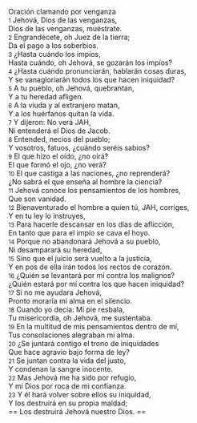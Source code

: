Oración clamando por venganza<br>
{{anchor|1}} <small>1</small> Jehová, Dios de las venganzas,<br>
Dios de las venganzas, muéstrate.<br>
{{anchor|2}} <small>2</small> Engrandécete, oh Juez de la tierra;<br>
Da el pago a los soberbios.<br>
{{anchor|3}} <small>3</small> ¿Hasta cuándo los impíos,<br>
Hasta cuándo, oh Jehová, se gozarán los impíos?<br>
{{anchor|4}} <small>4</small> ¿Hasta cuándo pronunciarán, hablarán cosas duras,<br>
Y se vanagloriarán todos los que hacen iniquidad?<br>
{{anchor|5}} <small>5</small> A tu pueblo, oh Jehová, quebrantan,<br>
Y a tu heredad afligen.<br>
{{anchor|6}} <small>6</small> A la viuda y al extranjero matan,<br>
Y a los huérfanos quitan la vida.<br>
{{anchor|7}} <small>7</small> Y dijeron: No verá JAH,<br>
Ni entenderá el Dios de Jacob.<br>
{{anchor|8}} <small>8</small> Entended, necios del pueblo;<br>
Y vosotros, fatuos, ¿cuándo seréis sabios?<br>
{{anchor|9}} <small>9</small> El que hizo el oído, ¿no oirá?<br>
El que formó el ojo, ¿no verá?<br>
{{anchor|10}} <small>10</small> El que castiga a las naciones, ¿no reprenderá?<br>
¿No sabrá el que enseña al hombre la ciencia?<br>
{{anchor|11}} <small>11</small> Jehová conoce los pensamientos de los hombres,<br>
Que son vanidad.<br>
{{anchor|12}} <small>12</small> Bienaventurado el hombre a quien tú, JAH, corriges,<br>
Y en tu ley lo instruyes,<br>
{{anchor|13}} <small>13</small> Para hacerle descansar en los días de aflicción,<br>
En tanto que para el impío se cava el hoyo.<br>
{{anchor|14}} <small>14</small> Porque no abandonará Jehová a su pueblo,<br>
Ni desamparará su heredad,<br>
{{anchor|15}} <small>15</small> Sino que el juicio será vuelto a la justicia,<br>
Y en pos de ella irán todos los rectos de corazón.<br>
{{anchor|16}} <small>16</small> ¿Quién se levantará por mí contra los malignos?<br>
¿Quién estará por mí contra los que hacen iniquidad?<br>
{{anchor|17}} <small>17</small> Si no me ayudara Jehová,<br>
Pronto moraría mi alma en el silencio.<br>
{{anchor|18}} <small>18</small> Cuando yo decía: Mi pie resbala,<br>
Tu misericordia, oh Jehová, me sustentaba.<br>
{{anchor|19}} <small>19</small> En la multitud de mis pensamientos dentro de mí,<br>
Tus consolaciones alegraban mi alma.<br>
{{anchor|20}} <small>20</small> ¿Se juntará contigo el trono de iniquidades<br>
Que hace agravio bajo forma de ley?<br>
{{anchor|21}} <small>21</small> Se juntan contra la vida del justo,<br>
Y condenan la sangre inocente.<br>
{{anchor|22}} <small>22</small> Mas Jehová me ha sido por refugio,<br>
Y mi Dios por roca de mi confianza.<br>
{{anchor|23}} <small>23</small> Y él hará volver sobre ellos su iniquidad,<br>
Y los destruirá en su propia maldad;<br>
== Los destruirá Jehová nuestro Dios. ==

